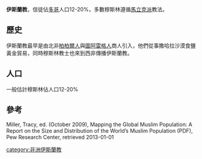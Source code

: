 '''伊斯蘭教'''，信徒佔[[多哥|多哥]]人口12-20%，多數穆斯林遵循[[馬立克派|馬立克派]]教法。

==歷史==
伊斯蘭教最早是由北非[[柏柏爾人|柏柏爾人]]與[[圖阿雷格人|圖阿雷格人]]商人引入，他們從事撒哈拉沙漠食鹽黃金貿易，同時穆斯林教士也來到西非傳播伊斯蘭教。

==人口==
一般估計穆斯林佔人口12-20%

==參考==
Miller, Tracy, ed. (October 2009), Mapping the Global Muslim Population: A Report on the Size and Distribution of the World’s Muslim Population (PDF), Pew Research Center, retrieved 2013-01-01

[[category:非洲伊斯蘭教|category:非洲伊斯蘭教]]


{{Islam-stub}}
